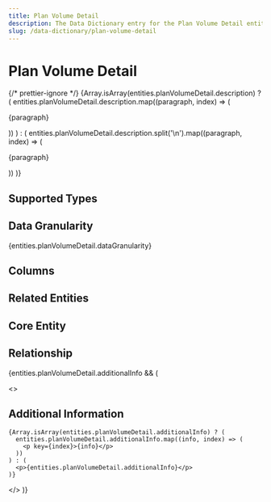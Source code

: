 ```yaml
---
title: Plan Volume Detail
description: The Data Dictionary entry for the Plan Volume Detail entity
slug: /data-dictionary/plan-volume-detail
---
```



# Plan Volume Detail

{/* prettier-ignore */}
{Array.isArray(entities.planVolumeDetail.description) ? (
  entities.planVolumeDetail.description.map((paragraph, index) => (
    <p key={index}>{paragraph}</p>
))
) : (
entities.planVolumeDetail.description.split('\n').map((paragraph, index) => (

<p key={index}>{paragraph}</p>
)) )}

## Supported Types

<SupportedTypesTable supportedTypes={entities.planVolumeDetail.supportedTypes} />

## Data Granularity

{entities.planVolumeDetail.dataGranularity}

## Columns

<ColumnsTable columns={entities.planVolumeDetail.columns} />

## Related Entities

<RelatedEntitiesList relatedEntities={entities.planVolumeDetail.relatedEntities} />

## Core Entity

<CoreEntityTable coreEntities={entities.planVolumeDetail.coreEntity} />

## Relationship

<RelationshipTable
  relationship={entities.planVolumeDetail.relationship}
  simple={true}
/>

{entities.planVolumeDetail.additionalInfo && (

  <>
    <h2>Additional Information</h2>

    {Array.isArray(entities.planVolumeDetail.additionalInfo) ? (
      entities.planVolumeDetail.additionalInfo.map((info, index) => (
        <p key={index}>{info}</p>
      ))
    ) : (
      <p>{entities.planVolumeDetail.additionalInfo}</p>
    )}

  </>
)}
